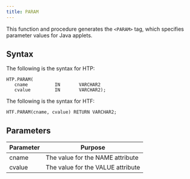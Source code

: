 ```yaml
---
title: PARAM
---
```


This function and procedure generates the `<PARAM>` tag, which specifies parameter values for Java applets.

## Syntax

The following is the syntax for HTP:

```
HTP.PARAM(
   cname          IN       VARCHAR2
   cvalue         IN       VARCHAR2);
```

The following is the syntax for HTF:

```
HTF.PARAM(cname, cvalue) RETURN VARCHAR2;
```

## Parameters

| Parameter | Purpose  |
| --------- | -------- |
| cname | The value for the NAME attribute |
| cvalue | The value for the VALUE attribute |
